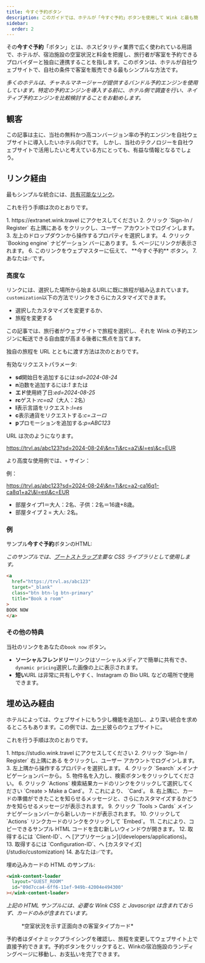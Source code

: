 ```yaml
---
title: 今すぐ予約ボタン
description: このガイドでは、ホテルが「今すぐ予約」ボタンを使用して Wink と最も簡単に統合する方法について手順を追って説明します。
sidebar:
  order: 2
---
```


その**今すぐ予約**「ボタン」とは、ホスピタリティ業界で広く使われている用語で、ホテルが、宿泊施設の空室状況と料金を把握し、旅行者が客室を予約できるプロバイダーと独自に連携することを指します。このボタンは、ホテルが自社ウェブサイトで、自社の条件で客室を販売できる最もシンプルな方法です。

*多くのホテルは、チャネルマネージャーが提供するバンドル予約エンジンを使用しています。特定の予約エンジンを導入する前に、ホテル側で調査を行い、ネイティブ予約エンジンを比較検討することをお勧めします。*

## 観客

この記事は主に、当社の無料かつ高コンバージョン率の予約エンジンを自社ウェブサイトに導入したいホテル向けです。
しかし、当社のテクノロジーを自社ウェブサイトで活用したいと考えている方にとっても、有益な情報となるでしょう。

## リンク経由

最もシンプルな統合には、[共有可能なリンク](/studio/shareable-links)。

これを行う手順は次のとおりです。

<Steps>
  1. https://extranet.wink.travel にアクセスしてください
  2. クリック `Sign-In / Register` 右上隅にある をクリックし、ユーザー アカウントでログインします。
  3. 左上のドロップダウンから操作するプロパティを選択します。
  4. クリック `Booking engine` ナビゲーション バーにあります。
  5. ページにリンクが表示されます。
  6. このリンクをウェブマスターに伝えて、 **今すぐ予約** ボタン。
  7. あなたは✅です。
</Steps>


### 高度な

リンクには、選択した場所から始まるURLに既に旅程が組み込まれています。`customization`以下の方法でリンクをさらにカスタマイズできます。

* 選択したカスタマイズを変更するか、
* 旅程を変更する

この記事では、旅行者がウェブサイトで旅程を選択し、それを Wink の予約エンジンに転送できる自由度が高まる後者に焦点を当てます。

独自の旅程を URL とともに渡す方法は次のとおりです。

有効なリクエストパラメータ:

* **sd**開始日を追加するには:*sd=2024-08-24*
* **n**泊数を追加するには:*1* または
* **エド**使用終了日:*ed=2024-08-25*
* **rc**ゲスト:*rc=a2*（大人：2名）
* **l**表示言語をリクエスト:*l=es*
* **c**表示通貨をリクエストする:*c=ユーロ*
* **p**プロモーションを追加する:*p=ABC123*

URL は次のようになります。

https://trvl.as/abc123?sd=2024-08-24\&n=1\&rc=a2\&l=es\&c=EUR

より高度な使用例では、`+` サイン：

例：

https://trvl.as/abc123?sd=2024-08-24\&n=1\&rc=a2-ca16q1-ca8q1+a2\&l=es\&c=EUR

* 部屋タイプ1＝大人：2名、子供：2名＝16歳+8歳。
* 部屋タイプ 2 = 大人: 2名。

### 例

サンプル**今すぐ予約**ボタンのHTML:

*このサンプルでは、[ブートストラップ](https://getbootstrap.com)主要な CSS ライブラリとして使用します。*

```html
<a 
  href="https://trvl.as/abc123" 
  target="_blank" 
  class="btn btn-lg btn-primary" 
  title="Book a room"
>
BOOK NOW
</a>
```

### その他の特典

当社のリンクをあなたの`book now` ボタン。

* **ソーシャルフレンドリー**リンクはソーシャルメディアで簡単に共有でき、`dynamic pricing`選択した画像の上に表示されます。
* **短い**URL は非常に共有しやすく、Instagram の Bio URL などの場所で使用できます。

## 埋め込み経由

ホテルによっては、ウェブサイトにもう少し機能を追加し、より深い統合を求めるところもあります。この例では、[カード](/studio/cards)彼らのウェブサイトに。

これを行う手順は次のとおりです。

<Steps>
  1. https://studio.wink.travel にアクセスしてください
  2. クリック `Sign-In / Register` 右上隅にある をクリックし、ユーザー アカウントでログインします。
  3. 左上隅から操作するプロパティを選択します。
  4. クリック `Search` メインナビゲーションバーから。
  5. 物件名を入力し、検索ボタンをクリックしてください。
  6. クリック `Actions` 検索結果カードのリンクをクリックして選択してください `Create > Make a Card`。
  7. これにより、 `Card`。
  8. 右上隅に、カードの準備ができたことを知らせるメッセージと、さらにカスタマイズするかどうかを知らせるメッセージが表示されます。
  9. クリック `Tools > Cards` メインナビゲーションバーから新しいカードが表示されます。
  10. クリックして `Actions` リンクカードのリンクをクリックして `Embed`。
  11. これにより、コピーできるサンプル HTML コードを含む新しいウィンドウが開きます。
  12. 取得するには `Client-ID`、へ [アプリケーション](/developers/applications)。
  13. 取得するには `Configuration-ID`、へ [カスタマイズ](/studio/customization)
  14. あなたは✅です。
</Steps>


埋め込みカードの HTML のサンプル:

```html
<wink-content-loader
  layout="GUEST_ROOM"
  id="09d7cca4-6ff6-11ef-949b-42004e494300"
></wink-content-loader>
```

*上記の HTML サンプルには、必要な Wink CSS と Javascript は含まれておらず、カードのみが含まれています。*

<figure>
  <CloudinaryImage width="350" height="829" resize="scale" quality="best" alt="カードプレビュー" src="academy/card-example" errorImage="noimage_opaque_nyrtl0.png" />

  <figcaption>*空室状況を示す正面向きの客室タイプカード*</figcaption>
</figure>


予約者はダイナミックプライシングを確認し、旅程を変更してウェブサイト上で直接予約できます。予約ボタンをクリックすると、Winkの宿泊施設のランディングページに移動し、お支払いを完了できます。


